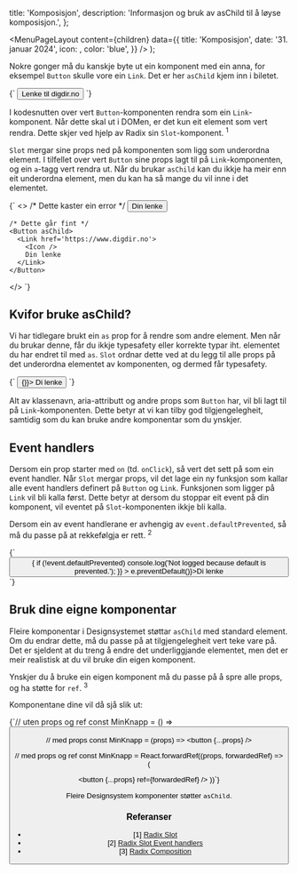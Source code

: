 

  title: 'Komposisjon',
  description: 'Informasjon og bruk av asChild til å løyse komposisjon.',
};

  <MenuPageLayout
    content={children}
    data={{
      title: 'Komposisjon',
      date: '31. januar 2024',
      icon: <PackageIcon />,
      color: 'blue',
    }}
  />
);

Nokre gonger må du kanskje byte ut ein komponent med ein anna, for eksempel `Button` skulle vore ein `Link`.
Det er her `asChild` kjem inn i biletet.

<CodeSnippet language='ts' data-unstyled>
  {`

  <Button asChild>
    <Link href='https://www.digdir.no'>Lenke til digdir.no</Link>
  </Button>
`}
</CodeSnippet>

I kodesnutten over vert `Button`-komponenten rendra som ein `Link`-komponent. Når dette skal ut i DOMen, er det kun eit element som vert rendra.
Dette skjer ved hjelp av Radix sin `Slot`-komponent. <sup>1</sup>

`Slot` mergar sine props ned på komponenten som ligg som underordna element. I tilfellet over vert `Button` sine props lagt til på `Link`-komponenten, og ein `a`-tagg vert rendra ut.
Når du brukar `asChild` kan du ikkje ha meir enn eit underordna element, men du kan ha så mange du vil inne i det elementet.

<CodeSnippet language='ts'>
  {`
  <>
    /* Dette kaster ein error */
    <Button asChild>
      <Icon />
      <Link href='https://www.digdir.no'>Din lenke</Link>
    </Button>

    /* Dette går fint */
    <Button asChild>
      <Link href='https://www.digdir.no'>
        <Icon />
        Din lenke
      </Link>
    </Button>

  </>
`}
</CodeSnippet>

## Kvifor bruke asChild?

Vi har tidlegare brukt ein `as` prop for å rendre som andre element. Men når du brukar denne, får du ikkje typesafety eller korrekte typar iht. elementet du har endret til med `as`.
`Slot` ordnar dette ved at du legg til alle props på det underordna elementet av komponenten, og dermed får typesafety.

<CodeSnippet language='ts'>
  {`
  <Button asChild>
    <Link href='https://www.digdir.no' onClick={() => {}}>
      <Icon />
      Di lenke
    </Link>
  </Button>
`}
</CodeSnippet>

Alt av klassenavn, aria-attributt og andre props som `Button` har, vil bli lagt til på `Link`-komponenten.
Dette betyr at vi kan tilby god tilgjengelegheit, samtidig som du kan bruke andre komponentar som du ynskjer.

## Event handlers

Dersom ein prop starter med `on` (td. `onClick`), så vert det sett på som ein event handler.
Når `Slot` mergar props, vil det lage ein ny funksjon som kallar alle event handlers definert på `Button` og `Link`. Funksjonen som ligger på `Link` vil bli kalla først.
Dette betyr at dersom du stoppar eit event på din komponent, vil eventet på `Slot`-komponenten ikkje bli kalla.

Dersom ein av event handlerane er avhengig av `event.defaultPrevented`, så må du passe på at rekkefølgja er rett. <sup>2</sup>

<CodeSnippet language='ts'>
  {`
  <Button
    asChild
    onClick={(event) => {
      if (!event.defaultPrevented)
        console.log('Not logged because default is prevented.');
    }}
  >
    <Link onClick={(e) => e.preventDefault()}>Di lenke</Link>
  </Button>
`}
</CodeSnippet>

## Bruk dine eigne komponentar

Fleire komponentar i Designsystemet støttar `asChild` med standard element. Om du endrar dette, må du passe på at tilgjengelegheit vert teke vare på. Det er sjeldent at du treng å endre det underliggjande elementet, men det er meir realistisk at du vil bruke din eigen komponent.

Ynskjer du å bruke ein eigen komponent må du passe på å spre alle props, og ha støtte for `ref`. <sup>3</sup>

Komponentane dine vil då sjå slik ut:

<CodeSnippet language='ts'>
{`// uten props og ref
  const MinKnapp = () => <button />

// med props
const MinKnapp = (props) => <button {...props} />

// med props og ref
const MinKnapp = React.forwardRef((props, forwardedRef) => (

<button
  {...props}
  ref={forwardedRef}
/>
))`}
</CodeSnippet>

Fleire Designsystem komponenter støtter `asChild`.

### Referanser

- [1] [Radix Slot](https://www.radix-ui.com/primitives/docs/utilities/slot)
- [2] [Radix Slot Event handlers](https://www.radix-ui.com/primitives/docs/utilities/slot#event-handlers)
- [3] [Radix Composition](https://www.radix-ui.com/primitives/docs/guides/composition)
